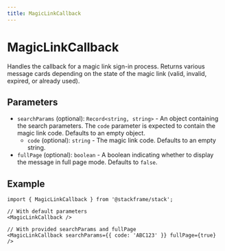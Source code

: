```yaml
---
title: MagicLinkCallback
---
```


# MagicLinkCallback

Handles the callback for a magic link sign-in process. Returns various message cards depending on the state of the magic link (valid, invalid, expired, or already used).

## Parameters

- `searchParams` (optional): `Record<string, string>` - An object containing the search parameters. The `code` parameter is expected to contain the magic link code. Defaults to an empty object.
  - `code` (optional): `string` - The magic link code. Defaults to an empty string.
- `fullPage` (optional): `boolean` - A boolean indicating whether to display the message in full page mode. Defaults to `false`.

## Example

```tsx
import { MagicLinkCallback } from '@stackframe/stack';

// With default parameters
<MagicLinkCallback />

// With provided searchParams and fullPage
<MagicLinkCallback searchParams={{ code: 'ABC123' }} fullPage={true} />
```